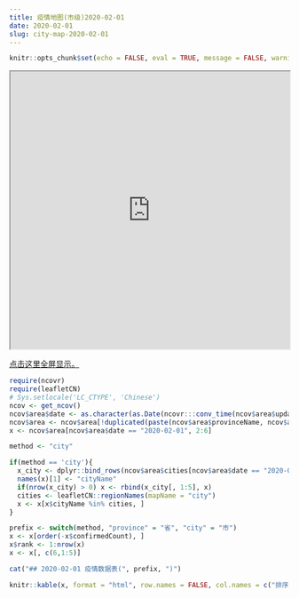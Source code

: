 ```yaml
---
title: 疫情地图(市级)2020-02-01
date: 2020-02-01
slug: city-map-2020-02-01
---
```


```r
knitr::opts_chunk$set(echo = FALSE, eval = TRUE, message = FALSE, warning = FALSE, error = FALSE)
```


<iframe seamless src="https://pzhaonet.github.io/ncov/leaflet/leafmap-city-2020-02-01.html" width="100%" height="500"></iframe>

[点击这里全屏显示。](https://pzhaonet.github.io/ncov/leaflet/leafmap-city-2020-02-01.html)



```r
require(ncovr)
require(leafletCN)
# Sys.setlocale('LC_CTYPE', 'Chinese')
ncov <- get_ncov()
ncov$area$date <- as.character(as.Date(ncovr:::conv_time(ncov$area$updateTime)))
ncov$area <- ncov$area[!duplicated(paste(ncov$area$provinceName, ncov$area$date)), ]
x <- ncov$area[ncov$area$date == "2020-02-01", 2:6]

method <- "city"

if(method == 'city'){
  x_city <- dplyr::bind_rows(ncov$area$cities[ncov$area$date == "2020-02-01"])
  names(x)[1] <- "cityName"
  if(nrow(x_city) > 0) x <- rbind(x_city[, 1:5], x)
  cities <- leafletCN::regionNames(mapName = "city")
  x <- x[x$cityName %in% cities, ]
}

prefix <- switch(method, "province" = "省", "city" = "市")
x <- x[order(-x$confirmedCount), ]
x$rank <- 1:nrow(x)
x <- x[, c(6,1:5)]
```

```r
cat("## 2020-02-01 疫情数据表(", prefix, ")")
```

```r
knitr::kable(x, format = "html", row.names = FALSE, col.names = c("排序", "名称", "确诊", "疑似", "治愈", "死亡"))
```
